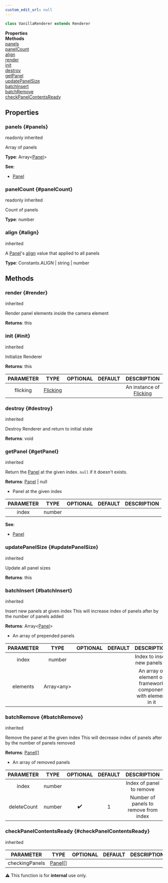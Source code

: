 ```yaml
---
custom_edit_url: null
---
```


```ts
class VanillaRenderer extends Renderer
```

<div className="container">
  <div className="row mb-2"><div className="col col--6"><strong>Properties</strong></div><div className="col col--6"><strong>Methods</strong></div></div>
  <div className="row"><div className="col col--6"><a href="#panels">panels</a><br/><a href="#panelCount">panelCount</a><br/><a href="#align">align</a></div><div className="col col--6"><a href="#render">render</a><br/><a href="#init">init</a><br/><a href="#destroy">destroy</a><br/><a href="#getPanel">getPanel</a><br/><a href="#updatePanelSize">updatePanelSize</a><br/><a href="#batchInsert">batchInsert</a><br/><a href="#batchRemove">batchRemove</a><br/><a href="#checkPanelContentsReady">checkPanelContentsReady</a></div></div>
</div>

## Properties

### panels {#panels}

<div className="bulma-tags">
  <span className="bulma-tag is-warning">readonly</span>
  <span className="bulma-tag is-danger">inherited</span>
</div>

Array of panels

**Type**: Array&lt;[Panel](Panel)&gt;

**See**:
- [Panel](Panel)

### panelCount {#panelCount}

<div className="bulma-tags">
  <span className="bulma-tag is-warning">readonly</span>
  <span className="bulma-tag is-danger">inherited</span>
</div>

Count of panels

**Type**: number

### align {#align}

<div className="bulma-tags">
  <span className="bulma-tag is-danger">inherited</span>
</div>

A [Panel](Panel)'s [align](Panel#align) value that applied to all panels

**Type**: Constants.ALIGN \| string \| number

## Methods

### render {#render}

<div className="bulma-tags">
  <span className="bulma-tag is-danger">inherited</span>
</div>

Render panel elements inside the camera element

**Returns**: this

### init {#init}

<div className="bulma-tags">
  <span className="bulma-tag is-danger">inherited</span>
</div>

Initialize Renderer

**Returns**: this

|PARAMETER|TYPE|OPTIONAL|DEFAULT|DESCRIPTION|
|:---:|:---:|:---:|:---:|:---:|
|flicking|[Flicking](Flicking)|||An instance of [Flicking](Flicking)|

### destroy {#destroy}

<div className="bulma-tags">
  <span className="bulma-tag is-danger">inherited</span>
</div>

Destroy Renderer and return to initial state

**Returns**: void

### getPanel {#getPanel}

<div className="bulma-tags">
  <span className="bulma-tag is-danger">inherited</span>
</div>

Return the [Panel](Panel) at the given index. `null` if it doesn't exists.

**Returns**: [Panel](Panel) \| null
- Panel at the given index

|PARAMETER|TYPE|OPTIONAL|DEFAULT|DESCRIPTION|
|:---:|:---:|:---:|:---:|:---:|
|index|number||||

**See**:
- [Panel](Panel)

### updatePanelSize {#updatePanelSize}

<div className="bulma-tags">
  <span className="bulma-tag is-danger">inherited</span>
</div>

Update all panel sizes

**Returns**: this

### batchInsert {#batchInsert}

<div className="bulma-tags">
  <span className="bulma-tag is-danger">inherited</span>
</div>

Insert new panels at given index
This will increase index of panels after by the number of panels added

**Returns**: Array&lt;[Panel](Panel)&gt;
- An array of prepended panels

|PARAMETER|TYPE|OPTIONAL|DEFAULT|DESCRIPTION|
|:---:|:---:|:---:|:---:|:---:|
|index|number|||Index to insert new panels at|
|elements|Array&lt;any&gt;|||An array of element or framework component with element in it|

### batchRemove {#batchRemove}

<div className="bulma-tags">
  <span className="bulma-tag is-danger">inherited</span>
</div>

Remove the panel at the given index
This will decrease index of panels after by the number of panels removed

**Returns**: [Panel](Panel)[]
- An array of removed panels

|PARAMETER|TYPE|OPTIONAL|DEFAULT|DESCRIPTION|
|:---:|:---:|:---:|:---:|:---:|
|index|number|||Index of panel to remove|
|deleteCount|number|✔️|1|Number of panels to remove from index|

### checkPanelContentsReady {#checkPanelContentsReady}

<div className="bulma-tags">
  <span className="bulma-tag is-danger">inherited</span>
</div>

|PARAMETER|TYPE|OPTIONAL|DEFAULT|DESCRIPTION|
|:---:|:---:|:---:|:---:|:---:|
|checkingPanels|[Panel](Panel)[]||||

<div className="notification is-warning my-2">⚠️ This function is for <strong>internal</strong> use only.</div>

